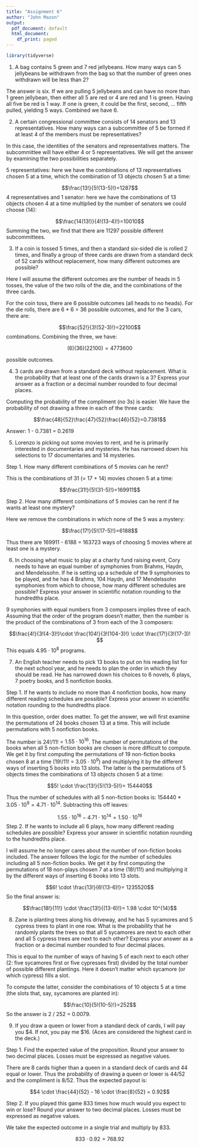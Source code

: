 ---
title: "Assignment 6"
author: "John Mazon"
output:
  pdf_document: default
  html_document:
    df_print: paged
---


```{r}
library(tidyverse)
```

1. A bag contains 5 green and 7 red jellybeans. How many ways can 5 jellybeans be withdrawn from the bag so that the number of green ones withdrawn will be less than 2?

The answer is six.  If we are pulling 5 jellybeans and can have no more than 1 green jellybean, then either all 5 are red or 4 are red and 1 is green.  Having all five be red is 1 way.  If one is green, it could be the first, second, ... fifth pulled, yielding 5 ways.  Combined we have 6.

2. A certain congressional committee consists of 14 senators and 13 representatives. How many ways can a subcommittee of 5 be formed if at least 4 of the members must be representatives?

In this case, the identities of the senators and representatives matters.  The subcommittee will have either 4 or 5 representatives.  We will get the answer by examining the two possibilities separately.

5 representatives: here we have the combinations of 13 representatives chosen 5 at a time, which the combination of 13 objects chosen 5 at a time:

$$\frac{13!}{5!(13-5)!}=1287$$
4 representatives and 1 senator: here we have the combinations of 13 objects chosen 4 at a time multiplied by the number of senators we could choose (14):

$$\frac{14(13!)}{4!(13-4)!}=10010$$
Summing the two, we find that there are 11297 possible different subcommittees.

3. If a coin is tossed 5 times, and then a standard six-sided die is rolled 2 times, and finally a group of three cards are drawn from a standard deck of 52 cards without replacement, how many different outcomes are possible?

Here I will assume the different outcomes are the number of heads in 5 tosses, the value of the two rolls of the die, and the combinations of the three cards.

For the coin toss, there are 6 possible outcomes (all heads to no heads).  For the die rolls, there are 6 * 6 = 36 possible outcomes, and for the 3 cars, there are:

$$\frac{52!}{3!(52-3)!}=22100$$
combinations.  Combining the three, we have:

$$(6)(36)(22100) = 4773600$$

possible outcomes.

4. 3 cards are drawn from a standard deck without replacement. What is the probability that at least one of the cards drawn is a 3? Express your answer as a fraction or a decimal number rounded to four decimal places.

Computing the probability of the compliment (no 3s) is easier.  We have the probability of not drawing a three in each of the three cards:

$$\frac{48}{52}\frac{47}{52}\frac{46}{52}=0.7381$$

Answer: 1 - 0.7381 = 0.2619

5.  Lorenzo is picking out some movies to rent, and he is primarily interested in documentaries and mysteries. He has narrowed down his selections to 17 documentaries and 14 mysteries.

Step 1. How many different combinations of 5 movies can he rent?

This is the combinations of 31 (= 17 + 14) movies chosen 5 at a time:

$$\frac{31!}{5!(31-5)!}=169911$$

Step 2. How many different combinations of 5 movies can he rent if he wants at least one mystery?

Here we remove the combinations in which none of the 5 was a mystery:

$$\frac{17!}{5!(17-5)!}=6188$$

Thus there are 169911 - 6188 = 163723 ways of choosing 5 movies where at least one is a mystery.

6. In choosing what music to play at a charity fund raising event, Cory needs to have an equal number of symphonies from Brahms, Haydn, and Mendelssohn. If he is setting up a schedule of the 9 symphonies to be played, and he has 4 Brahms, 104 Haydn, and 17 Mendelssohn symphonies from which to choose, how many different schedules are possible? Express your answer in scientific notation rounding to the hundredths place.

9 symphonies with equal numbers from 3 composers implies three of each.  Assuming that the order of the program doesn't matter, then the number is the product of the combinations of 3 from each of the 3 composers:

$$\frac{4!}{3!(4-3)!}\cdot \frac{104!}{3!(104-3)!}  \cdot \frac{17!}{3!(17-3)! $$
This equals $4.95\cdot10^8$ programs.

7. An English teacher needs to pick 13 books to put on his reading list for the next school year, and he needs to plan the order in which they should be read. He has narrowed down his choices to 6 novels, 6 plays, 7 poetry books, and 5 nonfiction books.

Step 1. If he wants to include no more than 4 nonfiction books, how many different reading schedules are possible? Express your answer in scientific notation rounding to the hundredths place.

In this question, order does matter.  To get the answer, we will first examine the permutations of 24 books chosen 13 at a time.  This will include permutations with 5 nonfiction books.

The number is 24!/11! = $1.55 \cdot 10^{16}$.  The number of permutations of the books when all 5 non-fiction books are chosen is more difficult to compute.  We get it by first computing the  permutations of 19 non-fiction books chosen 8 at a time (19!/11! = $3.05 \cdot 10^9$) and multiplying it by the different ways of inserting 5 books into 13 slots.  The latter is the permutations of 5 objects times the combinations of 13 objects chosen 5 at a time:

$$5! \cdot \frac{13!}{5!(13-5)!}= 154440$$

Thus the number of schedules with all 5 non-fiction books is: 154440 * $3.05 \cdot 10^9 = 4.71\cdot 10^{14}$.  Subtracting this off leaves:

$$1.55 \cdot 10^{16} - 4.71\cdot 10^{14} = 1.50\cdot 10^{16}$$
Step 2. If he wants to include all 6 plays, how many different reading schedules are possible? Express your answer in scientific notation rounding to the hundredths place.

I will assume he no longer cares about the number of non-fiction books included.  The answer follows the logic for the number of schedules including all 5 non-fiction books.  We get it by first computing the  permutations of 18 non-plays chosen 7 at a time (18!/11!) and multiplying it by the different ways of inserting 6 books into 13 slots.

$$6! \cdot \frac{13!}{6!(13-6)!}= 1235520$$
So the final answer is:

$$\frac{18!}{11!} \cdot \frac{13!}{(13-6)!}= 1.98 \cdot 10^{14}$$

8. Zane is planting trees along his driveway, and he has 5 sycamores and 5 cypress trees to plant in one row. What is the probability that he randomly plants the trees so that all 5 sycamores are next to each other and all 5 cypress trees are next to each other? Express your answer as a fraction or a decimal number rounded to four decimal places.

This is equal to the number of ways of having 5 of each next to each other (2: five sycamores first or five cypresses first) divided by the total number of possible different plantings.  Here it doesn't matter which sycamore (or which cypress) fills a slot.  

To compute the latter, consider the combinations of 10 objects 5 at a time (the slots that, say, sycamores are planted in):

$$\frac{10}{5!(10-5)!}=252$$
So the answer is 2 / 252 = 0.0079.

9. If you draw a queen or lower from a standard deck of cards, I will pay you $4. If not, you
pay me $16. (Aces are considered the highest card in the deck.)

Step 1. Find the expected value of the proposition. Round your answer to two decimal
places. Losses must be expressed as negative values. 

There are 8 cards higher than a queen in a standard deck of cards and 44 equal or lower.  Thus the probability of drawing a queen or lower is 44/52 and the compliment is 8/52.  Thus the expected payout is:

$$4 \cdot \frac{44}{52} - 16 \cdot \frac{8}{52} = 0.92$$

Step 2. If you played this game 833 times how much would you expect to win or lose? Round your answer to two decimal places. Losses must be expressed as negative values.

We take the expected outcome in a single trial and multiply by 833.

$$833 \cdot 0.92=768.92$$


